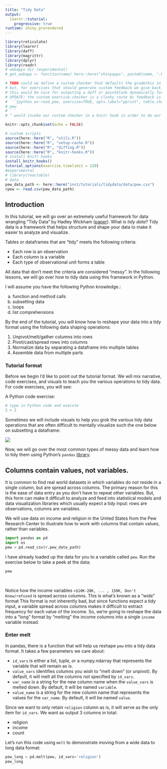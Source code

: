 ```yaml
---
title: "Tidy Data"
output:
  learnr::tutorial:
    progressive: true
runtime: shiny_prerendered
---
```


```r
library(reticulate)
library(learnr)
library(daff)
library(magrittr)
library(dplyr)
library(readr)
# webapps dir (experimental)
# get_webapp <- function(name) here::here("shinyapps", paste0(name, ".Rmd"))

# TODO could we define a custom checker that defaults the gradethis in normal exercises
# but, for exercises that should generate custom feedback we give back a div block with our html element
# this would be nice for outputing a daff or pointblank dynamically for e.g.
# UPDATE: the custom exercise.checker is a clunky route bc feedback is always expecting a simple message text for the output; the easier route would be to do the same knitr chunk opt hook strategy as the pretty print for a given exercise. For example:
# ```{python ex-read_pew, exercise=TRUE, opts.label="pprint", table.checker=TRUE}
# pew
# ```
# ^ would invoke our custom checker in a knitr hook in order to do our own checking for the result + provide a custom output

knitr::opts_chunk$set(echo = FALSE)

# custom scripts
source(here::here("R", "utils.R"))
source(here::here("R", "setup-cache.R"))
source(here::here("R", "diffing.R"))
source(here::here("R", "knitr-hooks.R"))
# install knitr hooks
install_knitr_hooks()
tutorial_options(exercise.timelimit = 120)
#experimental
# library(reactable)
# data
pew_data_path <- here::here("inst/tutorials/tidydata/data/pew.csv")
rpew <- read.csv(pew_data_path)
```

<!-- `r htmltools::knit_print.shiny.tag.list(reactable::reactable(rpew))` -->

## Introduction

In this tutorial, we will go over an extremely useful framework for data wrangling "Tidy Data" by Hadley Wickham ([paper](http://vita.had.co.nz/papers/tidy-data.pdf)). What is *tidy data*? Tidy data is a framework that helps structure and shape your data to make it easier to analyze and visualize.

Tables or dataframes that are "tidy" meets the following criteria:

- Each row is an observation
- Each column is a variable
- Each type of observational unit forms a table

All data that don't meet the criteria are considered "messy". In the following lessons, we will go over how to tidy data using this framework in Python. 

I will assume you have the following Python knowledge.:

a. function and method calls
b. subsetting data
c. loops
d. list comprehensions

By the end of the tutorial, you will know how to reshape your data into a tidy format using the following data shaping operations:

1. Unpivot/melt/gather columns into rows
2. Pivot/cast/spread rows into columns
3. Normalize data by separating a dataframe into multiple tables
4. Assemble data from multiple parts

### Tutorial format

Before we begin I'd like to point out the tutorial format. We will mix narrative, code exercises, and visuals to teach you the various operations to tidy data. For code exercises, you will see:

A Python code exercise:

```python
# type in Python code and execute
2 + 2

```

Sometimes we will include visuals to help you grok the various tidy data operations that are often difficult to mentally visualize such the one below on subsetting a dataframe:

![](images/subsetting.png)

Now, we will go over the most common types of messy data and learn how to tidy them using Python's `pandas` [library](https://pandas.pydata.org).

## Columns contain values, not variables.

It is common to find real world datasets in which variables do not reside in a single column, but are spread across columns. The primary reason for this is the ease of data entry as you don't have to repeat other variables. But, this form can make it difficult to analyze and feed into statistical models and data visualization libraries which usually expect a tidy input: rows are observations, columns are variables. 

We will use data on income and religion in the United States from the Pew Research Center to illustrate how to work with columns that contain values, rather than variables.

```python
import pandas as pd
import os
pew = pd.read_csv(r.pew_data_path)
```

I have already loaded up the data for you to a variable called `pew`. Run the exercise below to take a peek at the data:

```python
pew
```

<br>

Notice how the income variables `<$10K-20K, ... , 150K, Don't Know/refused` is spread across columns. This is what's known as a "wide" format This format is not inherently bad, but since functions expect a tidy input, a variable spread across columns makes it difficult to extract frequency for each value of the income. So, we're going to reshape the data into a "long" format by "melting" the income columns into a single `income` variable instead.

### Enter melt

In pandas, there is a function that will help us reshape `pew` into a tidy data format. It takes a few parameters we care about:

- `id_vars` is either a list, tuple, or a numpy.ndarray that represents the variable that will remain as is.
- `value_vars` identifies columns you wish to "melt down" (or unpivot). By default, it will melt all the columns not specified by `id_vars`.
- `var_name` is a string for the new column name when the `value_vars` is melted down. By default, it will be named `variable`.
- `value_name` is a string for the new column name that represents the values for the `var_name`. By default, it will be named `value`.


Since we want to only retain `religion` column as is, it will serve as the only item for `id_vars`. We want as output 3 columns in total:

- religion
- income
- count

Let's run this code using `melt` to demonstrate moving from a wide data to long data format:

<!-- TODO: do a custom exercise check (you can easily find the -check chunk but we may need our own custom one that does not go through learnr route) -->

```python
pew_long = pd.melt(pew, id_vars='religion')
pew_long

```



<br>




















